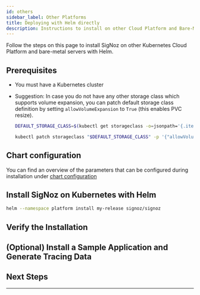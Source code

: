 ```yaml
---
id: others
sidebar_label: Other Platforms
title: Deploying with Helm directly
description: Instructions to install on other Cloud Platform and Bare-Metal Servers
---
```



<SigNozCloud />

Follow the steps on this page to install SigNoz on other Kubernetes
Cloud Platform and bare-metal servers with Helm.

<K8sComponents />

## Prerequisites

- You must have a Kubernetes cluster

<CommonPrerequisites />

- Suggestion: In case you do not have any other storage class which supports volume
  expansion, you can patch default storage class definition by setting
  `allowVolumeExpansion` to `True` (this enables PVC resize).

  ```bash
  DEFAULT_STORAGE_CLASS=$(kubectl get storageclass -o=jsonpath='{.items[?(@.metadata.annotations.storageclass\.kubernetes\.io/is-default-class=="true")].metadata.name}')

  kubectl patch storageclass "$DEFAULT_STORAGE_CLASS" -p '{"allowVolumeExpansion": true}'
  ```

  <StorageClass />

## Chart configuration

You can find an overview of the parameters that can be configured during installation under
[chart configuration][1]

## Install SigNoz on Kubernetes with Helm

<InstallSigNozPart1 />

```bash
helm --namespace platform install my-release signoz/signoz
```

<InstallSigNozPart2 />

## Verify the Installation

<VerifyInstallation />

## (Optional) Install a Sample Application and Generate Tracing Data

<K8sHotrod />

## Next Steps

<NextSteps />

---

[1]: https://github.com/SigNoz/charts/tree/main/charts/signoz#configuration

